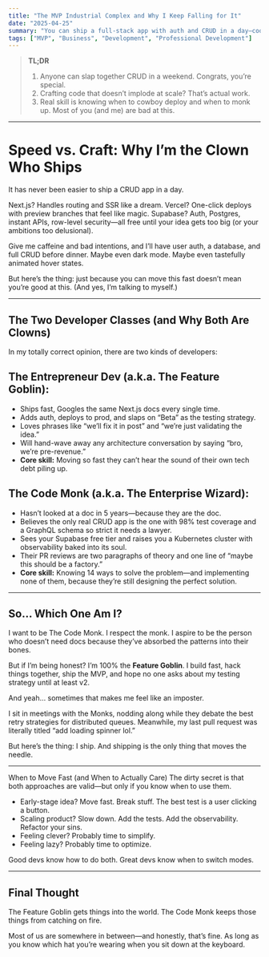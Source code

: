 ```yaml
---
title: "The MVP Industrial Complex and Why I Keep Falling for It"
date: "2025-04-25"
summary: "You can ship a full-stack app with auth and CRUD in a day—cool story, bro. But moving fast isn’t the same as moving well. Here’s why knowing when to sprint and when to architect makes the difference between “I launched” and “I lasted."
tags: ["MVP", "Business", "Development", "Professional Development"]
---
```


> **TL;DR**
> 1. Anyone can slap together CRUD in a weekend. Congrats, you’re special.
> 2. Crafting code that doesn’t implode at scale? That’s actual work.
> 3. Real skill is knowing when to cowboy deploy and when to monk up. Most of you (and me) are bad at this.

---

# Speed vs. Craft: Why I’m the Clown Who Ships
It has never been easier to ship a CRUD app in a day.

Next.js? Handles routing and SSR like a dream.
Vercel? One-click deploys with preview branches that feel like magic.
Supabase? Auth, Postgres, instant APIs, row-level security—all free until your idea gets too big (or your ambitions too delusional).

Give me caffeine and bad intentions, and I’ll have user auth, a database, and full CRUD before dinner. Maybe even dark mode. Maybe even tastefully animated hover states.

But here’s the thing: just because you can move this fast doesn’t mean you’re good at this.
(And yes, I’m talking to myself.)

---

## The Two Developer Classes (and Why Both Are Clowns)
In my totally correct opinion, there are two kinds of developers:

## The Entrepreneur Dev (a.k.a. The Feature Goblin):
- Ships fast, Googles the same Next.js docs every single time.
- Adds auth, deploys to prod, and slaps on “Beta” as the testing strategy.
- Loves phrases like “we’ll fix it in post” and “we’re just validating the idea.”
- Will hand-wave away any architecture conversation by saying “bro, we’re pre-revenue.”
- **Core skill:** Moving so fast they can’t hear the sound of their own tech debt piling up.

## The Code Monk (a.k.a. The Enterprise Wizard):
- Hasn’t looked at a doc in 5 years—because they are the doc.
- Believes the only real CRUD app is the one with 98% test coverage and a GraphQL schema so strict it needs a lawyer.
- Sees your Supabase free tier and raises you a Kubernetes cluster with observability baked into its soul.
- Their PR reviews are two paragraphs of theory and one line of “maybe this should be a factory.”
- **Core skill:** Knowing 14 ways to solve the problem—and implementing none of them, because they’re still designing the perfect solution.

---

## So… Which One Am I?
I want to be The Code Monk. I respect the monk.
I aspire to be the person who doesn’t need docs because they’ve absorbed the patterns into their bones.

But if I’m being honest?
I’m 100% the **Feature Goblin**. I build fast, hack things together, ship the MVP, and hope no one asks about my testing strategy until at least v2.

And yeah… sometimes that makes me feel like an imposter.

I sit in meetings with the Monks, nodding along while they debate the best retry strategies for distributed queues. Meanwhile, my last pull request was literally titled “add loading spinner lol.”

But here’s the thing: I ship.
And shipping is the only thing that moves the needle.

---

When to Move Fast (and When to Actually Care)
The dirty secret is that both approaches are valid—but only if you know when to use them.

- Early-stage idea? Move fast. Break stuff. The best test is a user clicking a button.
- Scaling product? Slow down. Add the tests. Add the observability. Refactor your sins.
- Feeling clever? Probably time to simplify.
- Feeling lazy? Probably time to optimize.

Good devs know how to do both.
Great devs know when to switch modes.

---

## Final Thought
The Feature Goblin gets things into the world.
The Code Monk keeps those things from catching on fire.

Most of us are somewhere in between—and honestly, that’s fine.
As long as you know which hat you’re wearing when you sit down at the keyboard.


